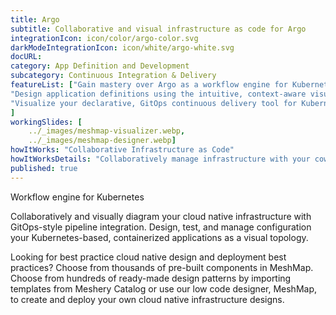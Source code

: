```yaml
---
title: Argo  
subtitle: Collaborative and visual infrastructure as code for Argo
integrationIcon: icon/color/argo-color.svg
darkModeIntegrationIcon: icon/white/argo-white.svg
docURL: 
category: App Definition and Development
subcategory: Continuous Integration & Delivery
featureList: ["Gain mastery over Argo as a workflow engine for Kubernetes",
"Design application definitions using the intuitive, context-aware visual designer, MeshMap.",
"Visualize your declarative, GitOps continuous delivery tool for Kubernetes."
]
workingSlides: [
    ../_images/meshmap-visualizer.webp,
    ../_images/meshmap-designer.webp]
howItWorks: "Collaborative Infrastructure as Code"
howItWorksDetails: "Collaboratively manage infrastructure with your coworkers synchronously sharing the same designs."
published: true
---
```

<p>
    Workflow engine for Kubernetes
</p>
<p>
    Collaboratively and visually diagram your cloud native infrastructure with GitOps-style pipeline integration. Design, test, and manage configuration your Kubernetes-based, containerized applications as a visual topology.
</p>
<p>
    Looking for best practice cloud native design and deployment best practices? Choose from thousands of pre-built components in MeshMap. Choose from hundreds of ready-made design patterns by importing templates from Meshery Catalog or use our low code designer, MeshMap, to create and deploy your own cloud native infrastructure designs.
</p>